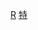 {{Userbox
  |border-c = #1F4788 
  |border-s = 1
  |id-c     = #1F4788 
  |id-s     = 12
  |id-fc    = #FF0000
  |info-c   = #E6D933
  |info-s   = 9
  |info-fc  = #FF0000
  |id       = [[File:Naha Shuri Castle51s3s4200.jpg|45px]]
  |info     = 這個用戶是'''[[WikiProject:琉球|琉球專題]]'''的參與者。
  |usercategory=參與琉球專題的維基人
}}
<noinclude>
[[Category:專題用戶標誌模板|R]]
[[Category:琉球專題條目|特]]
</noinclude>
